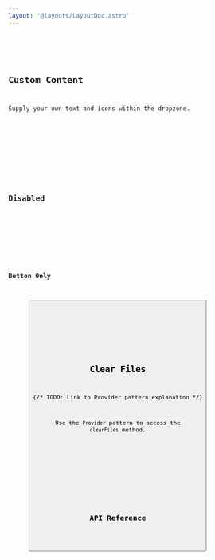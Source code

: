 ```yaml
---
layout: '@layouts/LayoutDoc.astro'
---
```








<Preview client:load>
	<Fragment slot="preview">
		<Default client:visible />
	</Fragment>
	<Fragment slot="code">
		<Code code={DefaultRaw} lang="tsx" />
	</Fragment>
</Preview>

## Custom Content

Supply your own text and icons within the dropzone.

<Preview client:load>
	<Fragment slot="preview">
		<CustomContent client:visible />
	</Fragment>
	<Fragment slot="code">
		<Code code={CustomContentRaw} lang="tsx" />
	</Fragment>
</Preview>

## Disabled

<Preview client:load>
	<Fragment slot="preview">
		<Disabled client:visible />
	</Fragment>
	<Fragment slot="code">
		<Code code={DisabledRaw} lang="tsx" />
	</Fragment>
</Preview>

## Button Only

<Preview client:load>
	<Fragment slot="preview">
		<Button client:visible />
	</Fragment>
	<Fragment slot="code">
		<Code code={ButtonRaw} lang="tsx" />
	</Fragment>
</Preview>

## Clear Files

{/* TODO: Link to Provider pattern explanation */}

Use the `Provider` pattern to access the `clearFiles` method.

<Preview client:load>
	<Fragment slot="preview">
		<ClearFiles client:visible />
	</Fragment>
	<Fragment slot="code">
		<Code code={ClearFilesRaw} lang="tsx" />
	</Fragment>
</Preview>

## API Reference

<ApiTable />
